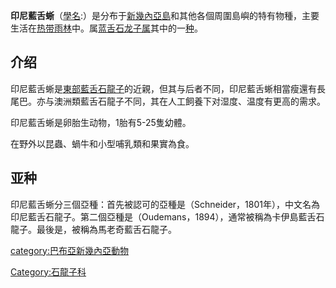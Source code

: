 {{Multiple issues|
{{Expand language}}
{{Unreferenced|time=2020-12-13T23:46:19+00:00}}
}}{{Speciesbox
}}'''印尼藍舌蜥'''（[[學名|學名]]:''{{Lang|la|Tiliqua gigas}}''）是分布于[[新幾內亞島|新幾內亞島]]和其他各個周圍島嶼的特有物種，主要生活在[[热带雨林|热带雨林]]中。属[[蓝舌石龙子属|蓝舌石龙子属]]其中的一[[种|种]]。

== 介绍 ==
印尼藍舌蜥是[[東部藍舌石龍子|東部藍舌石龍子]]的近親，但其与后者不同，印尼藍舌蜥相當瘦還有長尾巴。亦与澳洲類藍舌石龍子不同，其在人工飼養下对湿度、温度有更高的需求。

印尼藍舌蜥是卵胎生动物，1胎有5-25隻幼體。

在野外以昆蟲、蝸牛和小型哺乳類和果實為食。

== 亚种 ==
印尼藍舌蜥分三個亞種：首先被認可的亞種是{{Lang|la|Tiliqua gigas gigas}}（Schneider，1801年），中文名為印尼藍舌石龍子。第二個亞種是{{Lang|la|Tiliqua gigas keyensis}}（Oudemans，1894），通常被稱為卡伊島藍舌石龍子。最後是{{Lang|la|Tiliqua gigas evanescens}}，被稱為馬老奇藍舌石龍子。



{{Taxonbar}}
[[category:巴布亞新幾內亞動物|category:巴布亞新幾內亞動物]]
[[Category:石龍子科|Category:石龍子科]]